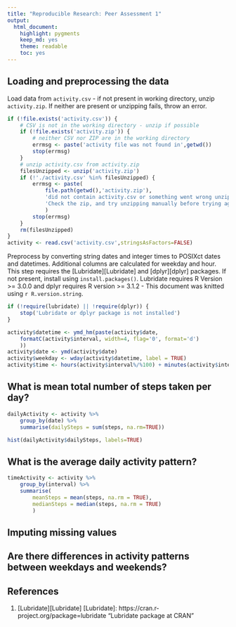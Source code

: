 ```yaml
---
title: "Reproducible Research: Peer Assessment 1"
output: 
  html_document:
    highlight: pygments
    keep_md: yes
    theme: readable
    toc: yes
---
```



## Loading and preprocessing the data
Load data from `activity.csv` - if not present in working directory, unzip `activity.zip`. If neither are present or unzipping fails, throw an error.
```r
if (!file.exists('activity.csv')) {
    # CSV is not in the working directory - unzip if possible
    if (!file.exists('activity.zip')) {
        # neither CSV nor ZIP are in the working directory
        errmsg <- paste('activity file was not found in',getwd())
        stop(errmsg)
    }
    # unzip activity.csv from activity.zip
    filesUnzipped <- unzip('activity.zip')
    if (!'./activity.csv' %in% filesUnzipped) {
        errmsg <- paste(
            file.path(getwd(),'activity.zip'),
            'did not contain activity.csv or something went wrong unzipping.\n',
            'Check the zip, and try unzipping manually before trying again'
            )
        stop(errmsg)
    }
    rm(filesUnzipped)
}
activity <- read.csv('activity.csv',stringsAsFactors=FALSE)
```

Preprocess by converting string dates and integer times to POSIXct dates and datetimes. Additional columns are calculated for weekday and hour. This step requires the [Lubridate][Lubridate] and [dplyr][dplyr] packages. If not present, install using `install.packages()`. Lubridate requires R Version >= 3.0.0 and dplyr requires R version >= 3.1.2 - This document was knitted using `r R.version.string`.
```r
if (!require(lubridate) || !require(dplyr)) {
    stop('Lubridate or dplyr package is not installed')
}

activity$datetime <- ymd_hm(paste(activity$date,
    formatC(activity$interval, width=4, flag='0', format='d')
    ))
activity$date <- ymd(activity$date)
activity$weekday <- wday(activity$datetime, label = TRUE)
activity$time <- hours(activity$interval%/%100) + minutes(activity$interval %% 100)
```




## What is mean total number of steps taken per day?
```r
dailyActivity <- activity %>% 
    group_by(date) %>% 
    summarise(dailySteps = sum(steps, na.rm=TRUE))

hist(dailyActivity$dailySteps, labels=TRUE)

```



## What is the average daily activity pattern?
```r
timeActivity <- activity %>% 
    group_by(interval) %>%
    summarise(
        meanSteps = mean(steps, na.rm = TRUE),
        medianSteps = median(steps, na.rm = TRUE)
        )

```



## Imputing missing values



## Are there differences in activity patterns between weekdays and weekends?


## References
1. [Lubridate][Lubridate] 
[Lubridate]: https://cran.r-project.org/package=lubridate "Lubridate package at CRAN"
